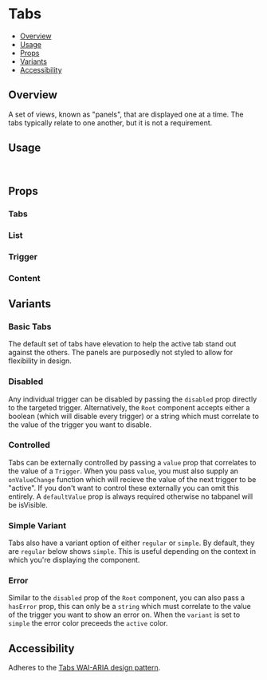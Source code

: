 

<Meta of={TabStories} />

# Tabs

- [Overview](#overview)
- [Usage](#usage)
- [Props](#props)
- [Variants](#variants)
- [Accessibility](#accessibility)

## Overview

A set of views, known as "panels", that are displayed one at a time. The tabs typically relate to one another, but it is
not a requirement.

<ViewSource path="components/Tabs" />

<Canvas of={TabStories.Base} />

## Usage

```js
import { Tabs } from '@strapi/design-system';
```

## Props

### Tabs

<ArgTypes of={Tabs.Root} />

### List

### Trigger

### Content

## Variants

### Basic Tabs

The default set of tabs have elevation to help the active tab stand out against the others. The panels are purposedly
not styled to allow for flexibility in design.

<Canvas of={TabStories.Base} />

### Disabled

Any individual trigger can be disabled by passing the `disabled` prop directly to the targeted trigger. Alternatively,
the `Root` component accepts either a boolean (which will disable every trigger) or a string which must correlate to the
value of the trigger you want to disable.

<Canvas of={TabStories.Disabled} />

### Controlled

Tabs can be externally controlled by passing a `value` prop that correlates to the value of a `Trigger`. When you pass
`value`, you must also supply an `onValueChange` function which will recieve the value of the next trigger to be
"active". If you don't want to control these externally you can omit this entirely. A `defaultValue` prop is always
required otherwise no tabpanel will be isVisible.

<Canvas of={TabStories.Controlled} />

### Simple Variant

Tabs also have a variant option of either `regular` or `simple`. By default, they are `regular` below shows `simple`.
This is useful depending on the context in which you're displaying the component.

<Canvas of={TabStories.SimpleVariant} />

### Error

Similar to the `disabled` prop of the `Root` component, you can also pass a `hasError` prop, this can only be a `string`
which must correlate to the value of the trigger you want to show an error on. When the `variant` is set to `simple` the
error color preceeds the `active` color.

<Canvas of={TabStories.Error} />

## Accessibility

Adheres to the [Tabs WAI-ARIA design pattern](https://www.w3.org/WAI/ARIA/apg/patterns/tabpanel).
